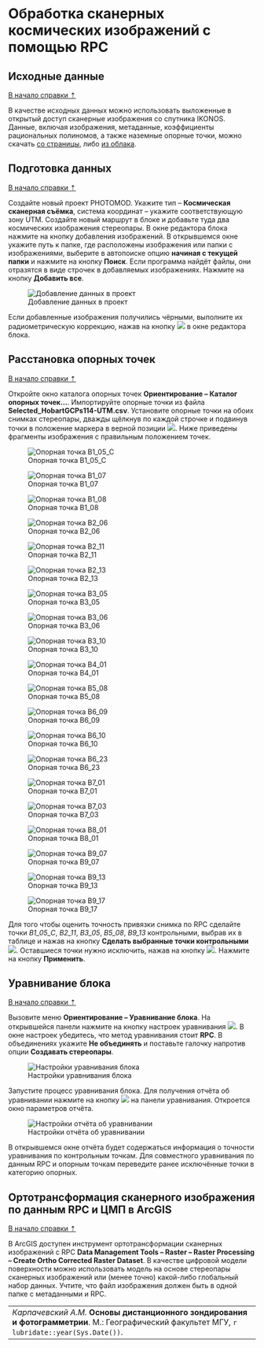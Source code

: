 # Обработка сканерных космических изображений с помощью RPC {#rpc}


## Исходные данные {#rpc-initial}
[В начало справки ⇡](#rpc)


В качестве исходных данных можно использовать выложенные в открытый доступ сканерные изображения со спутника IKONOS. Данные, включая изображения, метаданные, коэффициенты рациональных полиномов, а также наземные опорные точки, можно скачать [со страницы](https://www.isprs.org/data/ikonos_hobart/default.aspx){target="_blank"}, либо [из облака](https://disk.yandex.ru/d/N2cDLX4j3GryPg){target="_blank"}.


## Подготовка данных {#rpc-prepare}
[В начало справки ⇡](#rpc)


Создайте новый проект PHOTOMOD. Укажите тип – **Космическая сканерная съёмка**, система координат – укажите соответствующую зону UTM. Создайте новый маршрут в блоке и добавьте туда два космических изображения стереопары. В окне редактора блока нажмите на кнопку добавления изображений. В открывшемся окне укажите путь к папке, где расположены изображения или папки с изображениями, выберите в автопоиске опцию **начиная с текущей папки** и нажмите на кнопку **Поиск**. Если программа найдёт файлы, они отразятся в виде строчек в добавляемых изображениях. Нажмите на кнопку **Добавить все**.


![Добавление данных в проект](images\Ref17\Adding_Imagery.png)


Если добавленные изображения получились чёрными, выполните их радиометрическую коррекцию, нажав на кнопку ![](images\Ref17\Radiometric_Correction.png) в окне редактора блока.

## Расстановка опорных точек {#rpc-gcp}
[В начало справки ⇡](#rpc)

Откройте окно каталога опорных точек **Ориентирование – Каталог опорных точек...**. Импортируйте опорные точки из файла **Selected_HobartGCPs114-UTM.csv**. Установите опорные точки на обоих снимках стереопары, дважды щёлкнув по каждой строчке и подвинув точки в положение маркера в верной позиции ![](images\Ref17\Move_Point2Marker.png). Ниже приведены фрагменты изображения с правильным положением точек.

![Опорная точка B1_05_C](images\Ref17\B1_05_C.jpeg)

![Опорная точка B1_07](images\Ref17\B1_07.jpeg)

![Опорная точка B1_08](images\Ref17\B1_08.jpeg)

![Опорная точка B2_06](images\Ref17\B2_06.jpeg)

![Опорная точка B2_11](images\Ref17\B2_11.jpeg)

![Опорная точка B2_13](images\Ref17\B2_13.jpeg)

![Опорная точка B3_05](images\Ref17\B3_05.jpeg)

![Опорная точка B3_06](images\Ref17\B3_06.jpeg)

![Опорная точка B3_10](images\Ref17\B3_10.jpeg)

![Опорная точка B4_01](images\Ref17\B4_01.jpeg)

![Опорная точка B5_08](images\Ref17\B5_08.jpeg)

![Опорная точка B6_09](images\Ref17\B6_09.jpeg)

![Опорная точка B6_10](images\Ref17\B6_10.jpeg)

![Опорная точка B6_23](images\Ref17\B6_23.jpeg)

![Опорная точка B7_01](images\Ref17\B7_01.jpeg)

![Опорная точка B7_03](images\Ref17\B7_03.jpeg)

![Опорная точка B8_01](images\Ref17\B8_01.jpeg)

![Опорная точка B9_07](images\Ref17\B9_07.jpeg)

![Опорная точка B9_13](images\Ref17\B9_13.jpeg)

![Опорная точка B9_17](images\Ref17\B9_17.jpeg)

Для того чтобы оценить точность привязки снимка по RPC сделайте точки *B1_05_C*, *B2_11*, *B3_05*, *B5_08*, *B9_13* контрольными, выбрав их в таблице и нажав на кнопку **Сделать выбранные точки контрольными** ![](images\Ref17\Control.png). Оставшиеся точки нужно исключить, нажав на кнопку ![](images\Ref17\Excepted.png). Нажмите на кнопку **Применить**.

 
## Уравнивание блока {#rpc-adjustment}
[В начало справки ⇡](#rpc)


Вызовите меню **Ориентирование – Уравнивание блока**. На открывшейся панели нажмите на кнопку настроек уравнивания ![](images\Ref17\Adjustment.png). В окне настроек убедитесь, что метод уравнивания стоит **RPC**. В объединениях укажите **Не объединять** и поставьте галочку напротив опции **Создавать стереопары**.


![Настройки уравнивания блока](images\Ref17\Adjustment_Settings.png)

Запустите процесс уравнивания блока. Для получения отчёта об уравнивании нажмите на кнопку ![](images\Ref17\Adjustment_Report.png) на панели уравнивания. Откроется окно параметров отчёта.

![Настройки отчёта об уравнивании](images\Ref17\Report_Settings.png)

В открывшемся окне отчёта будет содержаться информация о точности уравнивания по контрольным точкам. Для совместного уравнивания по данным RPC и опорным точкам переведите ранее исключённые точки в категорию опорных.

## Ортотрансформация сканерного изображения по данным RPC и ЦМП в ArcGIS {#rpc-orthorectification}
[В начало справки ⇡](#rpc)

В ArcGIS доступен инструмент ортотрансформации сканерных изображений с RPC **Data Management Tools – Raster – Raster Processing – Create Ortho Corrected Raster Dataset**. В качестве цифровой модели поверхности можно использовать модель на основе стереопары сканерных изображений или (менее точно) какой-либо глобальный набор данных. Учтите, что файл изображения должен быть в одной папке с метаданными и RPC.

 
----
_Карпачевский А.М._ **Основы дистанционного зондирования и фотограмметрии**. М.: Географический факультет МГУ, `r lubridate::year(Sys.Date())`.
----